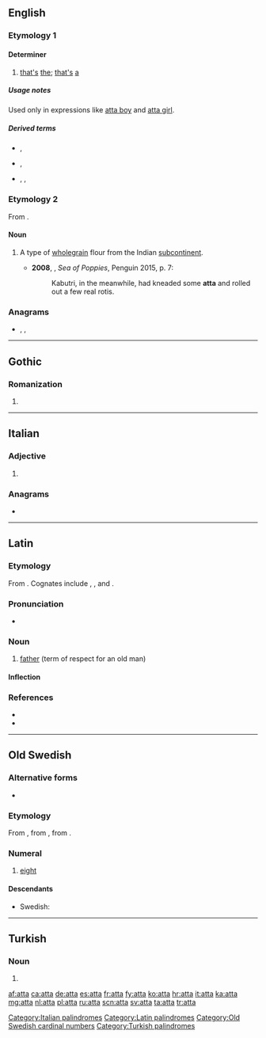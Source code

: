 {{also|Atta|attá|átta|åtta}}
==English==

===Etymology 1===
{{rfe|lang=en}}

====Determiner====
{{en-det}}

# [[that]][['s]] [[the]]; [[that]][['s]] [[a]]

=====Usage notes=====
Used only in expressions like [[atta boy]] and [[atta girl]].

=====Derived terms=====
* {{l|en|attaboy}}, {{l|en|atta boy}}
* {{l|en|attadog}}, {{l|en|atta dog}}
* {{l|en|attagal}}, {{l|en|attagirl}}, {{l|en|atta girl}}

===Etymology 2===
From {{etyl|hi|en}} {{m|hi|आटा|tr=āṭā||flour, farina, dough}}.

====Noun====
{{en-noun|-}}

# {{lb|en|India}} A type of [[wholegrain]] flour from the Indian [[subcontinent]].
#* '''2008''', {{w|Amitav Ghosh}}, ''Sea of Poppies'', Penguin 2015, p. 7:
#*: Kabutri, in the meanwhile, had kneaded some '''atta''' and rolled out a few real rotis.

===Anagrams===
* {{l|en|ta ta}}, {{l|en|ta-ta}}, {{l|en|tata}}

----

==Gothic==

===Romanization===
{{got-rom}}

# {{got-romanization of|𐌰𐍄𐍄𐌰}}

----

==Italian==

===Adjective===
{{head|it|adjective form}}

# {{feminine singular of|atto|lang=it}}

===Anagrams===
* {{l|it|tata}}

[[Category:Italian palindromes]]

----

==Latin==

===Etymology===
From {{der|la|ine-pro|*átta||father}}. Cognates include {{cog|hit|𒀜𒋫𒀸|tr=attas|sc=Xsux}}, {{cog|got|𐌰𐍄𐍄𐌰|sc=Goth}}, {{cog|cu|отьць}} and {{cog|grc|sc=polytonic|ἄττα}}.

===Pronunciation===
* {{la-IPA|atta}}

===Noun===
{{la-noun|atta||attae|m|first}}

# [[father]] (term of respect for an old man)

====Inflection====
{{la-decl-1st|att}}

===References===
* {{R:L&S}}
* {{R:Gaffiot}}

[[Category:Latin palindromes]]

----

==Old Swedish==

===Alternative forms===
* {{l|gmq-osw|ata|āta}}

===Etymology===
From {{etyl|non|gmq-osw}} {{m|non|átta}}, from {{etyl|gem-pro|gmq-osw}} {{m|gem-pro|*ahtōu}}, from {{etyl|ine-pro|gmq-osw}} {{m|ine-pro|*oḱtṓw}}.

===Numeral===
{{head|gmq-osw|numeral|head=ātta}}

# [[eight]]

====Descendants====
* Swedish: {{l|sv|åtta}}

[[Category:Old Swedish cardinal numbers]]

----

==Turkish==

===Noun===
{{head|tr|noun form}}

# {{inflection of|at||s|loc|lang=tr}}

[[Category:Turkish palindromes]]

[[af:atta]]
[[ca:atta]]
[[de:atta]]
[[es:atta]]
[[fr:atta]]
[[fy:atta]]
[[ko:atta]]
[[hr:atta]]
[[it:atta]]
[[ka:atta]]
[[mg:atta]]
[[nl:atta]]
[[pl:atta]]
[[ru:atta]]
[[scn:atta]]
[[sv:atta]]
[[ta:atta]]
[[tr:atta]]